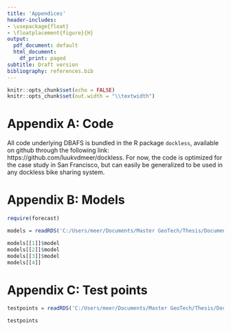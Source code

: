 ```yaml
---
title: 'Appendices'
header-includes:
- \usepackage{float}
- \floatplacement{figure}{H}
output:
  pdf_document: default
  html_document:
    df_print: paged
subtitle: Draft version
bibliography: references.bib
---
```


```r
knitr::opts_chunk$set(echo = FALSE)
knitr::opts_chunk$set(out.width = "\\textwidth")
```

# Appendix A: Code
All code underlying DBAFS is bundled in the R package `dockless`, available on github through the following link: https://github.com/luukvdmeer/dockless. For now, the code is optimized for the case study in San Francisco, but can easily be generalized to be used in any dockless bike sharing system.

# Appendix B: Models
```r
require(forecast)

models = readRDS('C:/Users/meer/Documents/Master GeoTech/Thesis/Documentation/msc-thesis/RDS Files/models.rds')

models[[1]]$model
models[[2]]$model
models[[3]]$model
models[[4]]
```

# Appendix C: Test points
```r
testpoints = readRDS('C:/Users/meer/Documents/Master GeoTech/Thesis/Documentation/msc-thesis/RDS Files/testpoints.rds')

testpoints
```